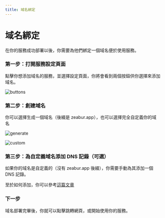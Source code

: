 ```yaml
---
title: 域名綁定
---
```



<Head>
  <meta name="zeabur:image:title" content="域名綁定" />
  <meta name="zeabur:image:subtitle" content="為你的服務選擇一個域名" />
</Head>

# 域名綁定

在你的服務成功部署以後，你需要為他們綁定一個域名便於使用服務。

### 第一步：打開服務設定頁面

點擊你想添加域名的服務，並選擇設定頁面，你將會看到兩個按鈕供你選擇來添加域名。

![buttons](/deploy/domain/buttons.png)

### 第二步：創建域名

你可以選擇生成一個域名（後綴是 zeabur.app），也可以選擇完全自定義你的域名

![generate](/deploy/domain/generate.png)

![custom](/deploy/domain/custom.png)

### 第三步：為自定義域名添加 DNS 記錄（可選）

如果你的域名是自定義的（沒有 zeabur.app 後綴），你需要手動為其添加一個 DNS 記錄。

至於如何添加，你可以參考[這篇文章](https://www.itprotoday.com/compute-engines/how-do-i-add-record-dns)

### 下一步

域名部署完畢後，你就可以點擊跳轉網頁，或開始使用你的服務。
